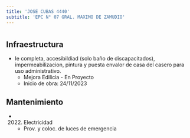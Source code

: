 ```yaml
---
title: 'JOSE CUBAS 4440'
subtitle: 'EPC N° 07 GRAL. MAXIMO DE ZAMUDIO'
---
```


#
## Infraestructura

* Ie completa, accesibildiad (solo baño de discapacitados), impermeabilizacion, pintura y puesta envalor de casa del casero para uso administrativo. 
    + Mejora Edilicia - En Proyecto 
    + Inicio de obra: 24/11/2023 






## Mantenimiento

*  (2022) Electricidad 
    + Prov. y coloc. de luces de emergencia



